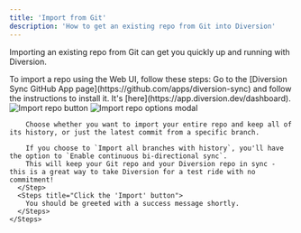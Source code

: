 ```yaml
---
title: 'Import from Git'
description: 'How to get an existing repo from Git into Diversion'
---
```



Importing an existing repo from Git can get you quickly up and running with Diversion.

<Tabs>
  <Tab title="Web UI">
    To import a repo using the Web UI, follow these steps:
    <Steps>
      <Step title="Enable Diversion Sync">
        Go to the [Diversion Sync GitHub App page](https://github.com/apps/diversion-sync) and follow the instructions to install it.
      </Step>
      <Step title="Go to your dashboard">
        It's [here](https://app.diversion.dev/dashboard).
      </Step>
      <Step title="Click the 'Import Git Repository' button">
        <Image src={'/images/import-repo-button.jpg'} alt="Import repo button" />
      </Step>
      <Step title="You'll be prompted to choose your import options">
        <Image src={'/images/import-repo-options.jpg'} alt="Import repo options modal" />

        Choose whether you want to import your entire repo and keep all of its history, or just the latest commit from a specific branch.

        If you choose to `Import all branches with history`, you'll have the option to `Enable continuous bi-directional sync`.
        This will keep your Git repo and your Diversion repo in sync - this is a great way to take Diversion for a test ride with no commitment!
      </Step>
      <Steps title="Click the 'Import' button">
        You should be greeted with a success message shortly.
      </Steps>
    </Steps>
  </Tab>
  <Tab title="CLI">
  </Tab>
</Tabs>